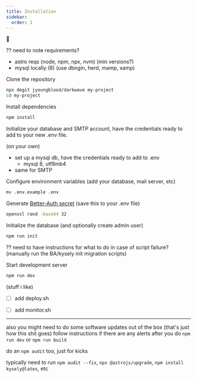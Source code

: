 ```yaml
---
title: Installation
sidebar:
  order: 1
---
```


🚜


?? need to note requirements?
- astro reqs (node, npm, npx, nvm) (min versions?)
- mysql locally (8) (use dbngin, herd, mamp, xamp)


Clone the repository
```bash frame="none"
npx degit jyoungblood/darkwave my-project
cd my-project
```

Install dependencies
```bash frame="none"
npm install
```

Initialize your database and SMTP account, have the credentials ready to add to your new .env file.


(on your own) 
- set up a mysql db, have the credentials ready to add to .env
  - mysql 8, utf8mb4
- same for SMTP

Configure environment variables (add your database, mail server, etc)
```bash frame="none"
mv .env.example .env
```

Generate [Better-Auth secret](https://www.better-auth.com/docs/installation) (save this to your .env file)
```bash frame="none"
openssl rand -base64 32
```

Initialize the database (and optionally create admin user)
```bash frame="none"
npm run init
```
?? need to have instructions for what to do in case of script failure? (manually run the BA/kysely init migration scripts)


Start development server
```bash frame="none"
npm run dev
```

(stuff i like)
- [ ] add deploy.sh
- [ ] add monitor.sh



---


also you might need to do some software updates out of the box (that's just how this shit goes)
follow instructions if there are any alerts after you do `npm run dev` or `npm run build`

do an `npm audit` too, just for kicks

typically need to run `npm audit --fix`, `npx @astrojs/upgrade`, `npm install kysely@lates`, etc